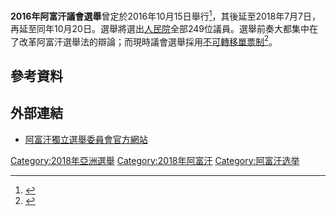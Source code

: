 {{多個問題|
{{Expand|time=2016-09-28T12:46:13+00:00}}
{{请求翻译|time=2016-09-28T12:46:13+00:00}}
}}
{{Infobox Election
|election_name = 2018年阿富汗議會選舉
|country = Afghanistan
|flag_year=2004
|type = parliamentary
|ongoing = no
|previous_election = 2010年阿富汗議會選舉
|previous_year = 2010年
|next_election = 
|next_year = 
|seats_for_election = [[人民院_(阿富汗)|人民院]]全部249席
|majority_seats = 
|election_date = 2018年10月20日及10月27日
|turnout =

| image1 = [[File:Salahuddin_Rabbani_at_US_State_Dept_November_29,_2012.jpg|132px]]
| leader1 ={{le|薩拉胡丁·拉巴尼|Salahuddin Rabbani}}
| party1 = [[伊斯兰促进会|伊斯兰促进会]]
| colour1 = 00923E
| alliance1 = 
| leaders_seat1 =
| last_election1 =17
| seats1 = 
| seat_change1 =
| popular_vote1 =
| percentage1 =
| swing1 =

| colour2 = FF0000
| image2 = [[File:Mohaqiq_in_July_2014.jpg|115px]]
| leader2 = {{le|穆罕默德·穆哈奇克|Mohammad Mohaqiq}}
| alliance2 = 
| party2 = {{le|阿富汗人民伊斯蘭統一黨|People's Islamic Unity Party of Afghanistan}}
| leaders_seat2 =
| last_election2 =11
| seats2 = 
| seat_change2 = 
| popular_vote2 =
| percentage2 =
| swing2 =

| colour3 = 3F47CC
| image3 = [[File:Abdul_Rashid_Dostum_in_September_2014.jpg|115px]]
| leader3 = [[阿布都·拉希德·杜斯塔姆|阿布都·拉希德·杜斯塔姆]]
| alliance3 = 
| party3 = [[阿富汗伊斯蘭民族運動黨|阿富汗伊斯蘭民族運動黨]]
| leaders_seat3 =
| last_election3 = 10
| seats3 = 
| seat_change3 = 
| popular_vote3 =
| percentage3 =
| swing3 =

|map_image          = 
|map_size           = 
|map_alt            =
|map_caption        =

|title                =議長
|before_election      ={{le|阿卜杜勒·拉烏夫·埃布拉希米|Abdul Rauf Ibrahimi}}
|before_party         =無黨籍
|after_election       ={{le|米爾·拉赫曼·拉赫馬尼|Mir Rahman Rahmani}}
|after_party          =無黨籍
}}

'''2016年阿富汗議會選舉'''曾定於2016年10月15日舉行<ref>{{Cite web |url=http://www.nytimes.com/2016/01/19/world/asia/afghan-panel-sets-election-date-drawing-government-criticism.html |title=Afghan Panel Sets Election Date, Drawing Government Criticism |accessdate=2016-09-28 |archive-date=2020-11-18 |archive-url=https://web.archive.org/web/20201118105754/https://www.nytimes.com/2016/01/19/world/asia/afghan-panel-sets-election-date-drawing-government-criticism.html |dead-url=no }}</ref>，其後延至2018年7月7日，再延至同年10月20日。選舉將選出[[人民院_(阿富汗)|人民院]]全部249位議員。選舉前奏大都集中在了改革阿富汗選舉法的辯論；而現時議會選舉採用[[不可轉移單票制|不可轉移單票制]]<ref>{{Cite web |url=https://www.afghanistan-analysts.org/electoral-reform-or-rather-who-will-control-afghanistans-next-election/ |title=Afghanistan-Analysts |accessdate=2016-09-28 |archive-date=2019-09-30 |archive-url=https://web.archive.org/web/20190930173128/https://www.afghanistan-analysts.org/electoral-reform-or-rather-who-will-control-afghanistans-next-election/ |dead-url=no }}</ref>。

==參考資料==
{{reflist}}

==外部連結==
*[https://web.archive.org/web/20100903132616/http://www.iec.org.af/eng/ 阿富汗獨立選舉委員會官方網站]

{{阿富汗選舉}}

[[Category:2018年亞洲選舉|Category:2018年亞洲選舉]]
[[Category:2018年阿富汗|Category:2018年阿富汗]]
[[Category:阿富汗选举|Category:阿富汗选举]]